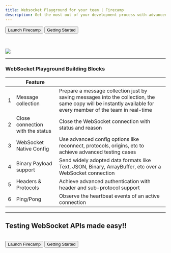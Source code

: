 ```yaml
---
title: Websocket Playground for your team | Firecamp
description: Get the most out of your development process with advanced features like testing WebSocket connections and collaborating with your team
---
```


<Button>Launch Firecamp</Button>
<Button variant="secondary">Getting Started</Button>

<br/><br/>
<img src="images/ws-featured.png"/>

---

### WebSocket Playground Building Blocks
|   | Feature  	                        |   	|
|--- |---	                            |---	|
| 1  | Message collection        	    | Prepare a message collection just by saving messages into the collection, the same copy will be instantly available for every member of the team in real-time 	|
| 2  | Close connection with the status | Close the WebSocket connection with status and reason  |
| 3  | WebSocket Native Config          | Use advanced config options like reconnect, protocols, origins, etc to achieve advanced testing cases   |
| 4  | Binary Payload support           | Send widely adopted data formats like Text, JSON, Binary, ArrayBuffer, etc over a WebSocket connection    |
| 5  | Headers & Protocols              | Achieve advanced authentication with header and sub-protocol support |
| 6  | Ping/Pong                        | Observe the heartbeat events of an active connection  |

---

## Testing WebSocket APIs made easy!!
<br/>
<Button>Launch Firecamp</Button>
<Button variant="secondary">Getting Started</Button>